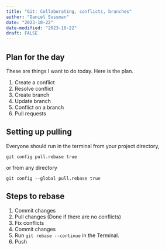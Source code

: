 ```yaml
---
title: "Git: Collaborating, conflicts, branches"
author: "Daniel Sussman"
date: "2023-10-22"
date-modified: "2023-10-22"
draft: FALSE
---
```




## Plan for the day

These are things I want to do today.
Here is the plan.

1. Create a conflict
2. Resolve conflict
3. Create branch
4. Update branch
5. Conflict on a branch
6. Pull requests


## Setting up pulling

Everyone should run in the terminal from your project directory,

```
git config pull.rebase true
```

or from any directory

```
git config --global pull.rebase true
```

## Steps to rebase

1. Commit changes
2. Pull changes (Done if there are no conflicts)
3. Fix conflicts
4. Commit changes
5. Run `git rebase --continue` in the Terminal.
6. Push

